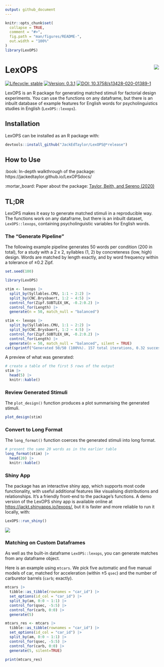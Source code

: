 ```yaml
---
output: github_document
---
```


<!-- README.md is generated from README.Rmd. Please edit that file -->

```r
knitr::opts_chunk$set(
  collapse = TRUE,
  comment = "#>",
  fig.path = "man/figures/README-",
  out.width = "100%"
)
library(LexOPS)
```

# LexOPS <img src="man/figures/hex.png" align="right" style="padding-left:10px;background-color:white" />

<!-- badges: start -->
[![Lifecycle: stable](https://img.shields.io/badge/lifecycle-stable-brightgreen.svg)](https://www.tidyverse.org/lifecycle/#stable)
[![Version: 0.3.1](https://img.shields.io/badge/version-0.3.1-blue.svg)](https://github.com/JackEdTaylor/LexOPS/releases)
[![DOI: 10.3758/s13428-020-01389-1](https://zenodo.org/badge/DOI/10.3758/s13428-020-01389-1.svg)](https://doi.org/10.3758/s13428-020-01389-1)
<!-- badges: end -->

LexOPS is an R package for generating matched stimuli for factorial design experiments. You can use the functions on any dataframe, but there is an inbuilt database of example features for English words for psycholinguistics studies in English (`LexOPS::lexops`).

## Installation

LexOPS can be installed as an R package with:

```r
devtools::install_github("JackEdTaylor/LexOPS@*release")
```

## How to Use

:book: In-depth walkthrough of the package: https://jackedtaylor.github.io/LexOPSdocs/

:mortar_board: Paper about the package: [Taylor, Beith, and Sereno (2020)](https://doi.org/10.3758/s13428-020-01389-1)

## TL;DR

LexOPS makes it easy to generate matched stimuli in a reproducible way. The functions work on any dataframe, but there is an inbuilt dataset, `LexOPS::lexops`, containing psycholinguistic variables for English words.

### The "Generate Pipeline"

The following example pipeline generates 50 words per condition (200 in total), for a study with a 2 x 2, syllables (1, 2) by concreteness (low, high) design. Words are matched by length exactly, and by word frequency within a tolerance of ±0.2 Zipf.

```r
set.seed(100)
```

```r
library(LexOPS)

stim <- lexops |>
  split_by(Syllables.CMU, 1:1 ~ 2:2) |>
  split_by(CNC.Brysbaert, 1:2 ~ 4:5) |>
  control_for(Zipf.SUBTLEX_UK, -0.2:0.2) |>
  control_for(Length) |>
  generate(n = 50, match_null = "balanced")
```

```r
stim <- lexops |>
  split_by(Syllables.CMU, 1:1 ~ 2:2) |>
  split_by(CNC.Brysbaert, 1:2 ~ 4:5) |>
  control_for(Zipf.SUBTLEX_UK, -0.2:0.2) |>
  control_for(Length) |>
  generate(n = 50, match_null = "balanced", silent = TRUE)
cat(sprintf("Generated 50/50 (100%%). 157 total iterations, 0.32 success rate.\n"))  # pseudoprint progress
```

A preview of what was generated:

```r
# create a table of the first 5 rows of the output
stim |>
  head(5) |>
  knitr::kable()
```

### Review Generated Stimuli

The `plot_design()` function produces a plot summarising the generated stimuli.

```r
plot_design(stim)
```

### Convert to Long Format

The `long_format()` function coerces the generated stimuli into long format.

```r
# present the same 20 words as in the earlier table
long_format(stim) |>
  head(20) |>
  knitr::kable()
```

### Shiny App

The package has an interactive shiny app, which supports most code functionality, with useful additional features like visualising distributions and relationships. It's a friendly front-end to the package's functions. A demo version of the LexOPS shiny app is available online at [https://jackt.shinyapps.io/lexops/](https://jackt.shinyapps.io/lexops/), but it is faster and more reliable to run it locally, with:

```r
LexOPS::run_shiny()
```

![](man/figures/shiny-preview.png)

### Matching on Custom Dataframes

As well as the built-in dataframe `LexOPS::lexops`, you can generate matches from any dataframe object.

Here is an example using `mtcars`. We pick five automatic and five manual models of car, matched for acceleration (within ±5 `qsec`) and the number of carburetor barrels (`carb`; exactly).

```r
mtcars |>
  tibble::as_tibble(rownames = "car_id") |>
  set_options(id_col = "car_id") |>
  split_by(am, 0:0 ~ 1:1) |>
  control_for(qsec, -5:5) |>
  control_for(carb, 0:0) |>
  generate(5)
```

```r
mtcars_res <- mtcars |>
  tibble::as_tibble(rownames = "car_id") |>
  set_options(id_col = "car_id") |>
  split_by(am, 0:0 ~ 1:1) |>
  control_for(qsec, -5:5) |>
  control_for(carb, 0:0) |>
  generate(5, silent=TRUE)

print(mtcars_res)
```
